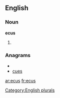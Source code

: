 
==English==

===Noun===
'''ecus'''

# {{plural of|[[ecu]]}}

===Anagrams===
* {{alphagram|cesu}}
* [[cues#English|cues]]


[[Category:English plurals]]

[[ar:ecus]]
[[fr:ecus]]